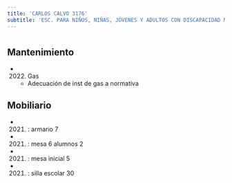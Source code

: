```yaml
---
title: 'CARLOS CALVO 3176'
subtitle: 'ESC. PARA NIÑOS, NIÑAS, JÓVENES Y ADULTOS CON DISCAPACIDAD MENTAL Y FORMACIÓN INTEGRAL N° 09 DR L R MAC KAY'
---
```


#


## Mantenimiento

*  (2022) Gas 
    + Adecuación de inst de gas a normativa


## Mobiliario

*  (2021) : armario 7 

*  (2021) : mesa 6 alumnos 2 

*  (2021) : mesa inicial 5 

*  (2021) : silla escolar 30 






